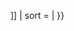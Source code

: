 <includeonly>{{safesubst:#switch:{{{mode|}}}
| link = {{safesubst:#ifeq:{{{article|}}}|yes|{{safesubst:Iso2country/article|{{{1}}}}}}} [[{{safesubst:Iso2country/data|{{{1}}}|mode=unique}}{{!}}{{safesubst:Iso2country/data|{{{1}}}}}]]
| sort = {{safesubst:Iso2country/data|{{{1}}}|mode=sort}}
| {{safesubst:#ifeq:{{{article|}}}|yes|{{safesubst:Iso2country/article|{{{1}}}}}}} {{safesubst:Iso2country/data|{{{1}}}|mode={{safesubst:#ifeq:{{{template|}}}|yes|unique|{{{mode|}}}}}}}
}}{{safesubst:#invoke:Check for unknown parameters|check|unknown={{main other|[[Category:在iso2country使用未知参数的页面|_VALUE_{{PAGENAME}}]]}}|preview=Page using [[Template:Iso2country]] with unknown parameter "_VALUE_"|ignoreblank=y|  | 1 | article | mode }}</includeonly><noinclude>
{{documentation}}</noinclude>